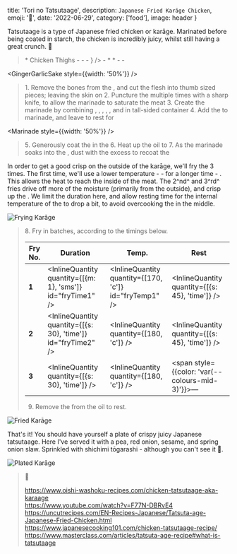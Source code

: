 


  title: 'Tori no Tatsutaage',
  description: `Japanese Fried Karāge Chicken`,
  emoji: '🍗',
  date: '2022-06-29',
  category: ['food'],
  image: header
}

<RecipeConfig servings={24} plural="Pieces" />

Tatsutaage is a type of Japanese fried chicken or karāge.
Marinated before being coated in starch, the chicken is incredibly juicy, whilst still having a great crunch. 💯

<blockquote>
  * <IngredientDefinition id="chicken" name="Chicken" quantity={[450, 'g']} colour="red">Chicken Thighs</IngredientDefinition>
  - <IngredientDefinition id="soy" name="Light Soy" quantity={[3, 'tbsp']} colour="orange" />
  - <IngredientDefinition id="mirin" name="Mirin" quantity={[1, 'tbsp']} colour="yellow" />
  - <IngredientDefinition id="sake" name="Sake" quantity={[2, 'tbsp']} colour="yellow" alternative={<IngredientDefinition id="shaoxing" name="Shaoxing" quantity={[2, 'tbsp']} colour="yellow" />} />
  - <IngredientDefinition id="sesameOil" name="Sesame Oil" quantity={[1, 'tsp']} colour="orange" />
  * <IngredientDefinition id="ginger" name="Ginger" quantity={[1, 'tbsp']} colour="green" comment="minced" />
  * <IngredientDefinition id="garlic" name="Garlic" quantity={[1, 'tbsp']} colour="purple" comment="minced" />
  - <IngredientDefinition id="cornflour" name="Cornflour" colour="blue" />
  - <IngredientDefinition id="oil" name="Vegetable Oil" colour="yellow" comment="for frying" />  
</blockquote>


<GingerGarlicSake style={{width: '50%'}} />

<blockquote>
  1. Remove the bones from the <IngredientLink id="chicken" />, and cut the flesh into thumb sized pieces; leaving the skin on
  2. Puncture the <IngredientLink id="chicken" /> multiple times with a sharp knife, to allow the marinade to saturate the meat
  3. Create the marinade by combining <IngredientLink id="soy" />, <IngredientLink id="mirin" />, <IngredientLink id="sake" />, <IngredientLink id="sesameOil" />, <IngredientLink id="ginger" />, and <IngredientLink id="garlic" /> in tall-sided container
  4. Add the <IngredientLink id="chicken" /> to marinade, and leave to rest for <InlineQuantity quantity={[{m: 30}, 'time']} />
</blockquote>


<Marinade style={{width: '50%'}} />

<blockquote>
  5. Generously coat the <IngredientLink id="chicken" /> in the <IngredientLink id="cornflour" />
  6. Heat up the <IngredientLink id="oil">oil</IngredientLink> to <InlineQuantity id="fryTemp1" />
  7. As the marinade soaks into the <IngredientLink id="cornflour" />, dust with the excess to recoat the <IngredientLink id="chicken" />
</blockquote>

In order to get a good crisp on the outside of the karāge, we'll fry the <IngredientLink id="chicken" /> 3 times. The first time, we'll use a lower temperature - <InlineQuantity id="fryTemp1" /> - for a longer time - <InlineQuantity id="fryTime1" />.
This allows the heat to reach the inside of the meat. The 2^nd^ and 3^rd^ fries drive off more of the moisture (primarily from the outside), and crisp up the <IngredientLink id="cornflour" />.
We limit the duration here, and allow resting time for the internal temperature of the <IngredientLink id="chicken" /> to drop a bit, to avoid overcooking the <IngredientLink id="chicken" /> in the middle.


<Image image={IMG_3841} alt="Frying Karāge" />

<blockquote>
  8. Fry in batches, according to the timings below.

  | Fry No. | Duration  | Temp. | Rest |
  | --- | ---  | ---  | ---  |
  | <b>1</b> | <InlineQuantity quantity={[{m: 1}, 'sms']} id="fryTime1" /> | <InlineQuantity quantity={[170, 'c']} id="fryTemp1" /> | <InlineQuantity quantity={[{s: 45}, 'time']} />  |
  | <b>2</b> | <InlineQuantity quantity={[{s: 30}, 'time']} id="fryTime2" /> | <InlineQuantity quantity={[180, 'c']} /> | <InlineQuantity quantity={[{s: 45}, 'time']} />  |
  | <b>3</b> | <InlineQuantity quantity={[{s: 30}, 'time']} /> | <InlineQuantity quantity={[180, 'c']} /> | <span style={{color: 'var(--colours-mid-3)'}}>—</span> |

   9. Remove the <IngredientLink id="chicken" /> from the oil to rest.
</blockquote>


<Image image={IMG_3357} alt="Fried Karāge" />

That's it! You should have yourself a plate of crispy juicy Japanese tatsutaage.
Here I've served it with a pea, red onion, sesame, and spring onion slaw. Sprinkled with shichimi tōgarashi - although you can't see it 🤔.


<Image image={IMG_3849} alt="Plated Karāge" />



> 📖
>
> https://www.oishi-washoku-recipes.com/chicken-tatsutaage-aka-karaage  
> https://www.youtube.com/watch?v=F77N-DBRvE4  
> https://uncutrecipes.com/EN-Recipes-Japanese/Tatsuta-age-Japanese-Fried-Chicken.html  
> https://www.japanesecooking101.com/chicken-tatsutaage-recipe/  
> https://www.masterclass.com/articles/tatsuta-age-recipe#what-is-tatsutaage  